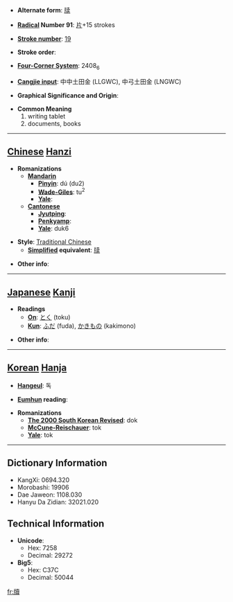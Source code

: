 * '''Alternate form''': [[牍]]

* '''[[Wiktionary:Chinese radical index| Radical]] Number 91''': [[Wiktionary:Chinese radical index 片|片]]+15 strokes

* '''[[Wiktionary:Chinese total strokes index|Stroke number]]''': [[Wiktionary:Chinese total strokes index 19|19]]

* '''Stroke order''': 

* '''[[Wiktionary:Chinese four corner index|Four-Corner System]]''': 2408<sub>6</sub>

* '''[[Wiktionary:Chinese Cangjie index|Cangjie input]]''': 中中土田金 (LLGWC), 中弓土田金 (LNGWC)

* '''Graphical Significance and Origin''': 

* '''Common Meaning'''
*#writing tablet
*# documents, books


----

== [[Chinese]] [[Hanzi]] ==

* '''Romanizations'''
** '''[[Mandarin]]'''
*** '''[[Pinyin]]''': dú (du2)
*** '''[[Wade-Giles]]''': tu<sup>2</sup>
*** '''[[Yale]]''': 
** '''[[Cantonese]]'''
*** '''[[Jyutping]]''':
*** '''[[Penkyamp]]''': 
*** '''[[Yale]]''': duk6

* '''Style''': [[Traditional Chinese]] 
** '''[[Simplified Chinese|Simplified]] equivalent''': [[牍]]

* '''Other info''': 

----

== [[Japanese]] [[Kanji]] ==

* '''Readings'''
** '''[[On]]''': [[とく]] (toku)
** '''[[Kun]]''': [[ふだ]] (fuda), [[かきもの]] (kakimono)

* '''Other info''':  

----

== [[Korean]] [[Hanja]] ==

* '''[[Hangeul]]''': 독

* '''[[Eumhun]] reading''': 

* '''Romanizations'''
** '''[[The 2000 South Korean Revised Romanization|The 2000 South Korean Revised]]''': dok
** '''[[McCune-Reischauer]]''': tok
** '''[[Yale]]''': tok

----

== Dictionary Information ==

* KangXi: 0694.320
* Morobashi: 19906
* Dae Jaweon: 1108.030
* Hanyu Da Zidian: 32021.020

== Technical Information ==

* '''Unicode''':
** Hex: 7258
** Decimal: 29272
* '''Big5''':
** Hex: C37C
** Decimal: 50044

[[fr:牘]]